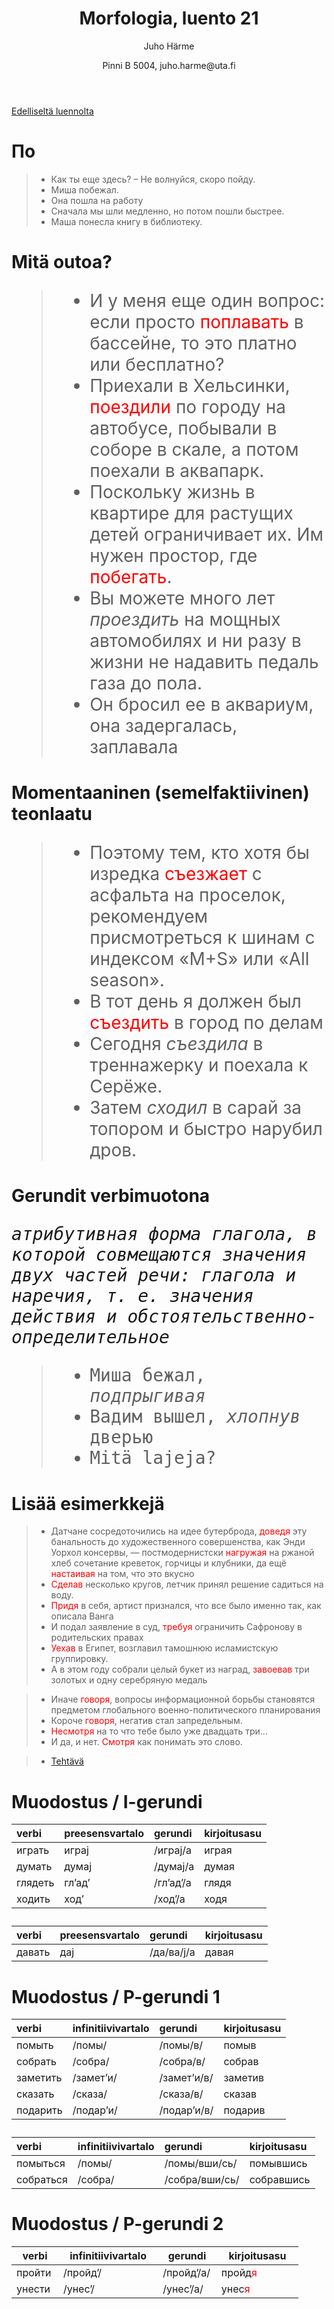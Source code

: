 % Morfologia, luento 21
% Juho Härme
% Pinni B 5004, juho.harme@uta.fi

[Edelliseltä luennolta](luento21.html)

# По

<article class='vinx incremental' style='font-size:100%;color:orange;'>

>- Как ты еще здесь? -- Не волнуйся, скоро пойду.
>- Миша побежал.
>- Она пошла на работу
>- Сначала мы шли медленно, но потом пошли быстрее.
>- Маша понесла книгу в библиотеку.

</article>

# Mitä outoa?

<article class='vinx incremental' style='font-size:200%;color:green;'>

>- И у меня еще один вопрос: если просто <span style="color:red;">поплавать</span> в бассейне, то это платно или бесплатно? 
>- Приехали в Хельсинки, <span style="color:red;">поездили</span> по городу на автобусе, побывали в соборе в скале, а потом поехали в аквапарк.
>- Поскольку жизнь в квартире для растущих детей ограничивает их. Им нужен простор, где <span style="color:red;">побегать</span>.
>- Вы можете много лет *проездить* на мощных автомобилях и ни разу в жизни не надавить педаль газа до пола. 
>-  Он бросил ее в аквариум, она задергалась, заплавала 

</article>

# Momentaaninen (semelfaktiivinen) teonlaatu

<article class='vinx incremental' style='font-size:200%;color:purple;'>
>- Поэтому тем, кто хотя бы изредка <span style="color:red;">съезжает</span> с асфальта на проселок, рекомендуем присмотреться к шинам с индексом «М+S» или «All season». 
>- В тот день я должен был <span style="color:red;">съездить</span> в город по делам 
>- Сегодня *съездила* в треннажерку и поехала к Серёже.
>- Затем *сходил* в сарай за топором и быстро нарубил дров.

</article>


# Gerundit verbimuotona

<article class='incremental' style='font-size:200%;font-family:monospace;'>
*атрибутивная форма глагола, в которой совмещаются значения двух частей речи: глагола и наречия, т. е. значения действия и обстоятельственно­определительное*

>- Миша бежал, *подпрыгивая*
>- Вадим вышел, *хлопнув* дверью
>- Mitä lajeja?

</article>

# Lisää esimerkkejä

<article class='incremental vinx' style='color:purple;font-size:100%;'>

>- Датчане сосредоточились на идее бутерброда, <span style="color:red;">доведя</span> эту банальность до художественного совершенства, как Энди Уорхол консервы, ― постмодернистски  <span style="color:red;">нагружая</span> на ржаной хлеб сочетание креветок, горчицы и клубники, да ещё  <span style="color:red;">настаивая</span> на том, что это вкусно
>-  <span style="color:red;">Сделав</span> несколько кругов, летчик принял решение садиться на воду. 
>-  <span style="color:red;">Придя</span> в себя, артист признался, что все было именно так, как описала Ванга
>- И подал заявление в суд,  <span style="color:red;">требуя</span> ограничить Сафронову в родительских правах
>-  <span style="color:red;">Уехав</span> в Египет, возглавил тамошнюю исламистскую группировку.
>- А в этом году собрали целый букет из наград,  <span style="color:red;">завоевав</span> три золотых и одну серебряную медаль

</article>

<article class='incremental vinx' style='color:green;font-size:100%;'>

>- Иначе <span style="color:red;">говоря</span>, вопросы информационной борьбы становятся предметом глобального военно-политического планирования
>- Короче  <span style="color:red;">говоря</span>, негатив стал запредельным. 
>-  <span style="color:red;">Несмотря</span> на то что тебе было уже двадцать три…
>- И да, и нет.  <span style="color:red;">Смотря</span> как понимать это слово.

</article>

>- [Tehtävä](../tehtavat/luento22.pdf)

# Muodostus / I-gerundi



<article style="margin-bottom:2em;" class="incremental">
<table>
<thead>
<tr class="incremental header">
<th align="left">verbi</th>
<th align="left">preesensvartalo</th>
<th align="left">gerundi</th>
<th align="left">kirjoitusasu</th>
</tr>
</thead>
<tbody>
<tr class="incremental odd">
<td align="left">играть</td>
<td align="left">играj</td>
<td align="left">/играj/а</td>
<td align="left">играя</td>
</tr>
<tr class="incremental even">
<td align="left">думать</td>
<td align="left">думаj</td>
<td align="left">/думаj/а</td>
<td align="left">думая</td>
</tr>
<tr class="incremental odd">
<td align="left">глядеть</td>
<td align="left">гл’ад’</td>
<td align="left">/гл’ад’/а</td>
<td align="left">глядя</td>
</tr>
<tr class="incremental even">
<td align="left">ходить</td>
<td align="left">ход’</td>
<td align="left">/ход’/а</td>
<td align="left">ходя</td>
</tr>
</tbody>
</table>
</article>


<article>
<table class="incremental">
<thead>
<tr class="header">
<th align="left">verbi</th>
<th align="left">preesensvartalo</th>
<th align="left">gerundi</th>
<th align="left">kirjoitusasu</th>
</tr>
</thead>
<tbody>
<tr class="incremental odd">
<td align="left">давать</td>
<td align="left">даj</td>
<td align="left">/да/ва/j/а</td>
<td align="left">давая</td>
</tr>
</tbody>
</table>
</article>


# Muodostus / P-gerundi 1


<article style="margin-bottom:2em;" class="incremental">
<table>
<thead>
<tr class="incremental header">
<th align="left">verbi</th>
<th align="left">infinitiivivartalo</th>
<th align="left">gerundi</th>
<th align="left">kirjoitusasu</th>
</tr>
</thead>
<tbody>
<tr class="incremental odd">
<td align="left">помыть</td>
<td align="left">/помы/</td>
<td align="left">/помы/в/</td>
<td align="left">помыв</td>
</tr>
<tr class="incremental even">
<td align="left">собрать</td>
<td align="left">/собра/</td>
<td align="left">/собра/в/</td>
<td align="left">собрав</td>
</tr>
<tr class="incremental odd">
<td align="left">заметить</td>
<td align="left">/замет’и/</td>
<td align="left">/замет’и/в/</td>
<td align="left">заметив</td>
</tr>
<tr class="incremental even">
<td align="left">сказать</td>
<td align="left">/сказа/</td>
<td align="left">/сказа/в/</td>
<td align="left">сказав</td>
</tr>
<tr class="incremental odd">
<td align="left">подарить</td>
<td align="left">/подар’и/</td>
<td align="left">/подар’и/в/</td>
<td align="left">подарив</td>
</tr>
</tbody>
</table>
</article>

<article style="margin-bottom:2em;" class="incremental">
<table>
<thead>
<tr class="header">
<th align="left">verbi</th>
<th align="left">infinitiivivartalo</th>
<th align="left">gerundi</th>
<th align="left">kirjoitusasu</th>
</tr>
</thead>
<tbody>
<tr class="incremental odd">
<td align="left">помыться</td>
<td align="left">/помы/</td>
<td align="left">/помы/вши/сь/</td>
<td align="left">помывшись</td>
</tr>
<tr class="incremental even">
<td align="left">собраться</td>
<td align="left">/собра/</td>
<td align="left">/собра/вши/сь/</td>
<td align="left">собравшись</td>
</tr>
</tbody>
</table>
</article>


# Muodostus / P-gerundi 2


| verbi    | infinitiivivartalo | gerundi     | kirjoitusasu                           |
| -------- | -----------------  | ----------  | --------------                         |
| пройти   | /пройд'/           | /пройд'/а/  | пройд<span style="color:red">я</span>  |
| унести   | /унес'/            | /унес'/а/   | унес<span style="color:red">я</span>   |


